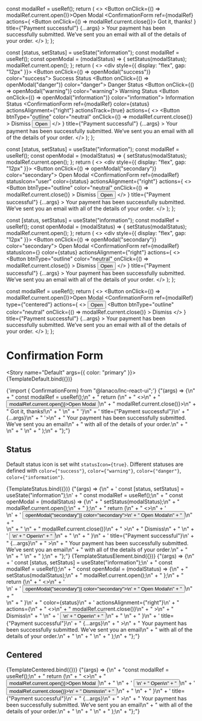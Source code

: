 
<Meta title="Utility/Confirmation Form" component={ConfirmationForm} />

  const modalRef = useRef();
  return (
    <>
      <Button onClick={() => modalRef.current.open()}>Open Modal</Button>
      <ConfirmationForm
        ref={modalRef}
        actions={
          <Button onClick={() => modalRef.current.close()}>
            Got it, thanks!
          </Button>
        }
        title={"Payment successful"}
        {...args}
      >
        Your payment has been successfully submitted. We’ve sent you an email
        with all of the details of your order.
      </ConfirmationForm>
    </>
  );
};

  const [status, setStatus] = useState("information");
  const modalRef = useRef();
  const openModal = (modalStatus) => {
    setStatus(modalStatus);
    modalRef.current.open();
  };
  return (
    <>
      <div style={{ display: "flex", gap: "12px" }}>
        <Button onClick={() => openModal("success")} color="success">
          Success Status
        </Button>
        <Button onClick={() => openModal("danger")} color="danger">
          Danger Status
        </Button>
        <Button onClick={() => openModal("warning")} color="warning">
          Warning Status
        </Button>
        <Button onClick={() => openModal("information")} color="information">
          Information Status
        </Button>
      </div>
      <ConfirmationForm
        ref={modalRef}
        color={status}
        actionsAlignment={"right"}
        actionsTrack={true}
        actions={
          <>
            <Button
              btnType="outline"
              color="neutral"
              onClick={() => modalRef.current.close()}
            >
              Dismiss
            </Button>
            <Button btnType="tinted" color="secondary">
              Open
            </Button>
          </>
        }
        title={"Payment successful"}
        {...args}
      >
        Your payment has been successfully submitted. We’ve sent you an email
        with all of the details of your order.
      </ConfirmationForm>
    </>
  );
};

  const [status, setStatus] = useState("information");
  const modalRef = useRef();
  const openModal = (modalStatus) => {
    setStatus(modalStatus);
    modalRef.current.open();
  };
  return (
    <>
      <div style={{ display: "flex", gap: "12px" }}>
        <Button onClick={() => openModal("secondary")} color="secondary">
          Open Modal
        </Button>
      </div>
      <ConfirmationForm
        ref={modalRef}
        statusIcon="user"
        color={status}
        actionsAlignment={"right"}
        actions={
          <>
            <Button
              btnType="outline"
              color="neutral"
              onClick={() => modalRef.current.close()}
            >
              Dismiss
            </Button>
            <Button btnType="tinted" color="secondary">
              Open
            </Button>
          </>
        }
        title={"Payment successful"}
        {...args}
      >
        Your payment has been successfully submitted. We’ve sent you an email
        with all of the details of your order.
      </ConfirmationForm>
    </>
  );
};

  const [status, setStatus] = useState("information");
  const modalRef = useRef();
  const openModal = (modalStatus) => {
    setStatus(modalStatus);
    modalRef.current.open();
  };
  return (
    <>
      <div style={{ display: "flex", gap: "12px" }}>
        <Button onClick={() => openModal("secondary")} color="secondary">
          Open Modal
        </Button>
      </div>
      <ConfirmationForm
        ref={modalRef}
        statusIcon={<Icon icon="user" />}
        color={status}
        actionsAlignment={"right"}
        actions={
          <>
            <Button
              btnType="outline"
              color="neutral"
              onClick={() => modalRef.current.close()}
            >
              Dismiss
            </Button>
            <Button btnType="tinted" color="secondary">
              Open
            </Button>
          </>
        }
        title={"Payment successful"}
        {...args}
      >
        Your payment has been successfully submitted. We’ve sent you an email
        with all of the details of your order.
      </ConfirmationForm>
    </>
  );
};

  const modalRef = useRef();
  return (
    <>
      <Button onClick={() => modalRef.current.open()}>Open Modal</Button>
      <ConfirmationForm
        ref={modalRef}
        type={"centered"}
        actions={
          <>
            <Button btnType="tinted" color="secondary">
              Open
            </Button>
            <Button
              btnType="outline"
              color="neutral"
              onClick={() => modalRef.current.close()}
            >
              Dismiss
            </Button>
          </>
        }
        title={"Payment successful"}
        {...args}
      >
        Your payment has been successfully submitted. We’ve sent you an email
        with all of the details of your order.
      </ConfirmationForm>
    </>
  );
};

# Confirmation Form

<Story name="Default" args={{ color: "primary" }}>
  {TemplateDefault.bind({})}
</Story>

<SyntaxHighlighter language="jsx" style={nord}>
  {'import { ConfirmationForm} from "@lanaco/lnc-react-ui";'}
</SyntaxHighlighter>

<SyntaxHighlighter language="jsx" style={nord}>
  {"(args) => {\n" +
    " const modalRef = useRef();\n" +
    " return (\n" +
    "   <>\n" +
    "     <Button onClick={() => modalRef.current.open()}>Open Modal</Button>\n" +
    "     <ConfirmationForm\n" +
    "       ref={modalRef}\n" +
    "       actions={\n" +
    "         <Button onClick={() => modalRef.current.close()}>\n" +
    "           Got it, thanks!\n" +
    "         </Button>\n" +
    "       '}\n" +
    '       title={"Payment successful"}\n' +
    "       {...args}\n" +
    "     '>\n" +
    "       Your payment has been successfully submitted. We’ve sent you an email\n" +
    "       with all of the details of your order.\n" +
    "     </ConfirmationForm>\n" +
    "   </>\n" +
    " );\n" +
    "};"}
</SyntaxHighlighter>

<ArgsTable story="Default" />

## Status

Default status icon is set wiht `statusIcon={true}`. Different statuses are defined with `color={"success"}`, `color={"warning"}`, `color={"danger"}`, `color={"information"}`.

<Story name="Status" args={{}}>
  {TemplateStatus.bind({})}
</Story>

<SyntaxHighlighter language="jsx" style={nord}>
  {"(args) => {\n" +
    ' const [status, setStatus] = useState("information");\n' +
    " const modalRef = useRef();\n" +
    " const openModal = (modalStatus) => {\n" +
    "   setStatus(modalStatus);\n" +
    "   modalRef.current.open();\n" +
    " };\n" +
    " return (\n" +
    "   <>\n" +
    '     <div style={{ display: "flex", gap: "12px" }}>\n' +
    '       <Button onClick={() => openModal("secondary")} color="secondary">\n' +
    "         Open Modal\n" +
    "       </Button>\n" +
    "     </div>\n" +
    "     <ConfirmationForm\n" +
    "       ref={modalRef}\n" +
    '       statusIcon="user"\n' +
    "       color={status}\n" +
    '       actionsAlignment={"right"}\n' +
    "       actions={\n" +
    "         <>\n" +
    "           <Button\n" +
    '             btnType="outline"\n' +
    '             color="neutral"\n' +
    "             onClick={() => modalRef.current.close()}\n" +
    "           >\n" +
    "             Dismiss\n" +
    "           </Button>\n" +
    '           <Button btnType="tinted" color="secondary">\n' +
    "             Open\n" +
    "           </Button>\n" +
    "         </>\n" +
    "         }\n" +
    '       title={"Payment successful"}\n' +
    "       {...args}\n" +
    "      >\n" +
    "        Your payment has been successfully submitted. We’ve sent you an email\n" +
    "        with all of the details of your order.\n" +
    "     </ConfirmationForm>\n" +
    "   </>\n" +
    " );\n" +
    "};"}
</SyntaxHighlighter>

<Story name="Status Element" args={{}}>
  {TemplateStatusElement.bind({})}
</Story>

<SyntaxHighlighter language="jsx" style={nord}>
  {"(args) => {\n" +
    ' const [status, setStatus] = useState("information");\n' +
    " const modalRef = useRef();\n" +
    " const openModal = (modalStatus) => {\n" +
    "   setStatus(modalStatus);\n" +
    "   modalRef.current.open();\n" +
    " };\n" +
    " return (\n" +
    "   <>\n" +
    '     <div style={{ display: "flex", gap: "12px" }}>\n' +
    '       <Button onClick={() => openModal("secondary")} color="secondary">\n' +
    "         Open Modal\n" +
    "       </Button>\n" +
    "     </div>\n" +
    "     <ConfirmationForm\n" +
    "       ref={modalRef}\n" +
    '       statusIcon={<Icon icon="user" />}\n' +
    "       color={status}\n" +
    '       actionsAlignment={"right"}\n' +
    "       actions={\n" +
    "         <>\n" +
    "           <Button\n" +
    '             btnType="outline"\n' +
    '             color="neutral"\n' +
    "             onClick={() => modalRef.current.close()}\n" +
    "           >\n" +
    "             Dismiss\n" +
    "           </Button>\n" +
    '           <Button btnType="tinted" color="secondary">\n' +
    "             Open\n" +
    "           </Button>\n" +
    "         </>\n" +
    "        }\n" +
    '       title={"Payment successful"}\n' +
    "       {...args}\n" +
    "      >\n" +
    "        Your payment has been successfully submitted. We’ve sent you an email\n" +
    "        with all of the details of your order.\n" +
    "      </ConfirmationForm>\n" +
    "   </>\n" +
    " );\n" +
    "};"}
</SyntaxHighlighter>

## Centered

<Story name="Centered" args={{}}>
  {TemplateCentered.bind({})}
</Story>

<SyntaxHighlighter language="jsx" style={nord}>
  {"(args) => {\n" +
    "const modalRef = useRef();\n" +
    " return (\n" +
    "   <>\n" +
    "     <Button onClick={() => modalRef.current.open()}>Open Modal</Button>\n" +
    "     <ConfirmationForm\n" +
    "        ref={modalRef}\n" +
    '        type={"centered"}\n' +
    "        actions={\n" +
    "           <>\n" +
    '             <Button btnType="tinted" color="secondary">\n' +
    "               Open\n" +
    "             </Button>\n" +
    '             <Button btnType="outline" color="neutral" onClick={() => modalRef.current.close()}>\n' +
    "               Dismiss\n" +
    "             </Button>\n" +
    "           </>\n" +
    "          }\n" +
    '        title={"Payment successful"}\n' +
    "        {...args}\n" +
    "      >\n" +
    "         Your payment has been successfully submitted. We’ve sent you an email\n" +
    "         with all of the details of your order.\n" +
    "     </ConfirmationForm>\n" +
    "   </>\n" +
    " );\n" +
    "};"}
</SyntaxHighlighter>
